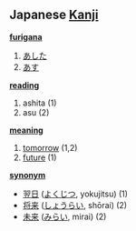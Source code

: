 == Japanese [[Kanji]] ==                                          

'''[[furigana]]'''
# [[あした]]
# [[あす]]

'''[[reading]]'''
# ashita (1)
# asu (2)

'''[[meaning]]'''
# [[tomorrow]] (1,2)
# [[future]] (1)

'''[[synonym]]'''
* [[翌日]] ([[よくじつ]], yokujitsu) (1)
* [[将来]] ([[しょうらい]], shōrai) (2)
* [[未来]] ([[みらい]], mirai) (2)